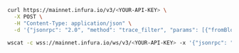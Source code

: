 
<Tabs>
  <TabItem value="curl">

```bash
curl https://mainnet.infura.io/v3/<YOUR-API-KEY> \
  -X POST \
  -H "Content-Type: application/json" \
  -d '{"jsonrpc": "2.0", "method": "trace_filter", "params": [{"fromBlock": "0x1", "toBlock": "0x21", "after": 2, "count": 2, "fromAddress": ["0xfe3b557e8fb62b89f4916b721be55ceb828dbd73"]}], "id": 415}'
```

  </TabItem>
  <TabItem value="WSS">

```bash
wscat -c wss://mainnet.infura.io/ws/v3/<YOUR-API-KEY> -x '{"jsonrpc": "2.0", "method": "trace_filter", "params": [{"fromBlock": "0x1", "toBlock": "0x21", "after": 2, "count": 2, "fromAddress": ["0xfe3b557e8fb62b89f4916b721be55ceb828dbd73"]}], "id": 415}'
```

  </TabItem>
</Tabs>

